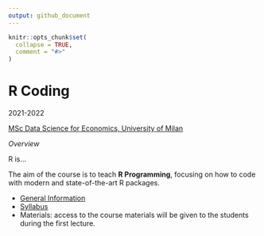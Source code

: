 ```yaml
---
output: github_document
---
```


```r
knitr::opts_chunk$set(
  collapse = TRUE,
  comment = "#>"
)
```

# R Coding

2021-2022

[MSc Data Science for Economics, University of Milan](https://dse.cdl.unimi.it/en)

*Overview*

R is...

The aim of the course is to teach **R Programming**, focusing on how to
code with modern and state-of-the-art R packages.  

- [General Information](https://marcozanotti.github.io/rcoding-course/general-infos/rcod_description.html)  
- [Syllabus](https://marcozanotti.github.io/rcoding-course/general-infos/rcod_syllabus.html)  
- Materials: access to the course materials will be given to the students during the first lecture.   
